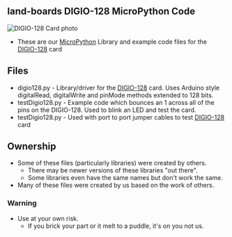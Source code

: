 == land-boards DIGIO-128 MicroPython Code ==

<img src="http://land-boards.com/blwiki/images/2/26/DIGIO-128-X3-CCA_5847-640px.jpg" alt="DIGIO-128 Card photo"></img>

* These are our [http://www.micropython.org/ MicroPython] Library and example code files for the [http://land-boards.com/blwiki/index.php?title=DIGIO-128 DIGIO-128] card

== Files ==

* digio128.py - Library/driver for the [http://land-boards.com/blwiki/index.php?title=DIGIO-128 DIGIO-128] card. Uses Arduino style digitalRead, digitalWrite and pinMode methods extended to 128 bits.
* testDigio128.py - Example code which bounces an 1 across all of the pins on the DIGIO-128. Used to blink an LED and test the card.
* testDigio128.py - Used with port to port jumper cables to test [http://land-boards.com/blwiki/index.php?title=DIGIO-128 DIGIO-128] card 

== Ownership ==

* Some of these files (particularly libraries) were created by others.
** There may be newer versions of these libraries "out there".
** Some libraries even have the same names but don't work the same.
* Many of these files were created by us based on the work of others.

=== Warning ===

* Use at your own risk.
** If you brick your part or it melt to a puddle, it's on you not us.
